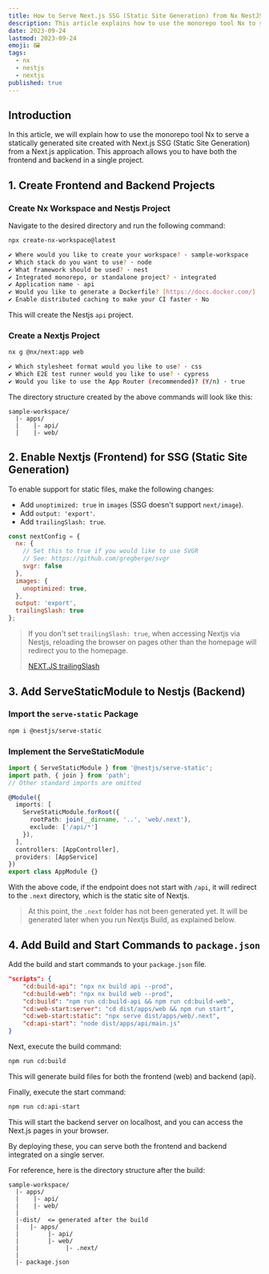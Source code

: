 ```yaml
---
title: How to Serve Next.js SSG (Static Site Generation) from Nx NestJS
description: This article explains how to use the monorepo tool Nx to serve a statically generated site created with Next.js SSG (Static Site Generation) from a Next.js application. With this approach, you can have both the frontend and backend in a single project.
date: 2023-09-24
lastmod: 2023-09-24
emoji: 🖼
tags: 
  - nx
  - nestjs
  - nextjs
published: true
---
```


## Introduction

In this article, we will explain how to use the monorepo tool Nx to serve a statically generated site created with Next.js SSG (Static Site Generation) from a Next.js application. This approach allows you to have both the frontend and backend in a single project.

## 1. Create Frontend and Backend Projects

### Create Nx Workspace and Nestjs Project

Navigate to the desired directory and run the following command:

```bash
npx create-nx-workspace@latest

✔ Where would you like to create your workspace? · sample-workspace
✔ Which stack do you want to use? · node
✔ What framework should be used? · nest
✔ Integrated monorepo, or standalone project? · integrated
✔ Application name · api
✔ Would you like to generate a Dockerfile? [https://docs.docker.com/] · No
✔ Enable distributed caching to make your CI faster · No
```

This will create the Nestjs `api` project.

### Create a Nextjs Project

```bash
nx g @nx/next:app web

✔ Which stylesheet format would you like to use? · css
✔ Which E2E test runner would you like to use? · cypress
✔ Would you like to use the App Router (recommended)? (Y/n) · true
```

The directory structure created by the above commands will look like this:

```text
sample-workspace/
  |- apps/
  |    |- api/
  |    |- web/
```

## 2. Enable Nextjs (Frontend) for SSG (Static Site Generation)

To enable support for static files, make the following changes:

* Add `unoptimized: true` in `images` (SSG doesn't support `next/image`).
* Add `output: 'export'`.
* Add `trailingSlash: true`.

```js:apps/web/next.config.js
const nextConfig = {
  nx: {
    // Set this to true if you would like to use SVGR
    // See: https://github.com/gregberge/svgr
    svgr: false
  }, 
  images: {
    unoptimized: true,
  }, 
  output: 'export', 
  trailingSlash: true
}; 
```

> If you don't set `trailingSlash: true`, when accessing Nextjs via Nestjs, reloading the browser on pages other than the homepage will redirect you to the homepage.
>
> [NEXT.JS trailingSlash](https://nextjs.org/docs/app/api-reference/next-config-js/trailingSlash)

## 3. Add ServeStaticModule to Nestjs (Backend)

### Import the `serve-static` Package

```bash
npm i @nestjs/serve-static
```

### Implement the ServeStaticModule

```ts:apps/api/src/app/app.module.ts
import { ServeStaticModule } from '@nestjs/serve-static'; 
import path, { join } from 'path'; 
// Other standard imports are omitted

@Module({
  imports: [
    ServeStaticModule.forRoot({
      rootPath: join(__dirname, '..', 'web/.next'),
      exclude: ['/api/*']
    }),
  ], 
  controllers: [AppController], 
  providers: [AppService]
})
export class AppModule {}
```

With the above code, if the endpoint does not start with `/api`, it will redirect to the `.next` directory, which is the static site of Nextjs.

> At this point, the `.next` folder has not been generated yet. It will be generated later when you run Nextjs Build, as explained below.

## 4. Add Build and Start Commands to `package.json`

Add the build and start commands to your `package.json` file.

```json:package.json
"scripts": {
    "cd:build-api": "npx nx build api --prod",
    "cd:build-web": "npx nx build web --prod",
    "cd:build": "npm run cd:build-api && npm run cd:build-web",
    "cd:web-start:server": "cd dist/apps/web && npm run start",
    "cd:web-start:static": "npx serve dist/apps/web/.next",
    "cd:api-start": "node dist/apps/api/main.js"
}
```

Next, execute the build command:

```bash
npm run cd:build
```

This will generate build files for both the frontend (web) and backend (api).

Finally, execute the start command:

```bash
npm run cd:api-start
```

This will start the backend server on localhost, and you can access the Next.js pages in your browser.

By deploying these, you can serve both the frontend and backend integrated on a single server.

For reference, here is the directory structure after the build:

```text
sample-workspace/
  |- apps/
  |    |- api/
  |    |- web/
  |
  |-dist/  <= generated after the build
  |   |- apps/
  |        |- api/   
  |        |- web/
  |             |- .next/
  |
  |- package.json
```
